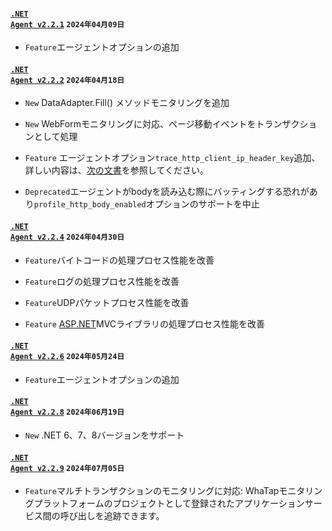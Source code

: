 #### <code class='changelog-service'><a href="../release-notes/dotnet/dotnet-2_2_1">.NET Agent v2.2.1</a></code> <code class='changelog-date'>2024年04月09日</code>

- <code class="Feature">Feature</code>エージェントオプションの追加

#### <code class='changelog-service'><a href="../release-notes/dotnet/dotnet-2_2_2">.NET Agent v2.2.2</a></code> <code class='changelog-date'>2024年04月18日</code>

- <code class="New">New</code> DataAdapter.Fill() メソッドモニタリングを追加

- <code class="New">New</code> WebFormモニタリングに対応、ページ移動イベントをトランザクションとして処理

- <code class="Feature">Feature</code> エージェントオプション<code>trace_http_client_ip_header_key</code>追加、詳しい内容は、<a href="/dotnet/agent-number-of-user#trace_http_client_ip_header_key">次の文書</a>を参照してください。

- <code class="Deprecated">Deprecated</code>エージェントがbodyを読み込む際にバッティングする恐れがあり<code>profile_http_body_enabled</code>オプションのサポートを中止

#### <code class='changelog-service'><a href="../release-notes/dotnet/dotnet-2_2_4">.NET Agent v2.2.4</a></code> <code class='changelog-date'>2024年04月30日</code>

- <code class="Feature">Feature</code>バイトコードの処理プロセス性能を改善

- <code class="Feature">Feature</code>ログの処理プロセス性能を改善

- <code class="Feature">Feature</code>UDPパケットプロセス性能を改善

- <code class="Feature">Feature</code> <a href="http://ASP.NET" target="_blank" rel="noopener noreferrer">ASP.NET</a>MVCライブラリの処理プロセス性能を改善

#### <code class='changelog-service'><a href="../release-notes/dotnet/dotnet-2_2_6">.NET Agent v2.2.6</a></code> <code class='changelog-date'>2024年05月24日</code>

- <code class="Feature">Feature</code>エージェントオプションの追加

#### <code class='changelog-service'><a href="../release-notes/dotnet/dotnet-2_2_8">.NET Agent v2.2.8</a></code> <code class='changelog-date'>2024年06月19日</code>

- <code class="New">New</code> .NET 6、7、8バージョンをサポート

#### <code class='changelog-service'><a href="../release-notes/dotnet/dotnet-2_2_9">.NET Agent v2.2.9</a></code> <code class='changelog-date'>2024年07月05日</code>

- <code class="Feature">Feature</code>マルチトランザクションのモニタリングに対応: WhaTapモニタリングプラットフォームのプロジェクトとして登録されたアプリケーションサービス間の呼び出しを追跡できます。
